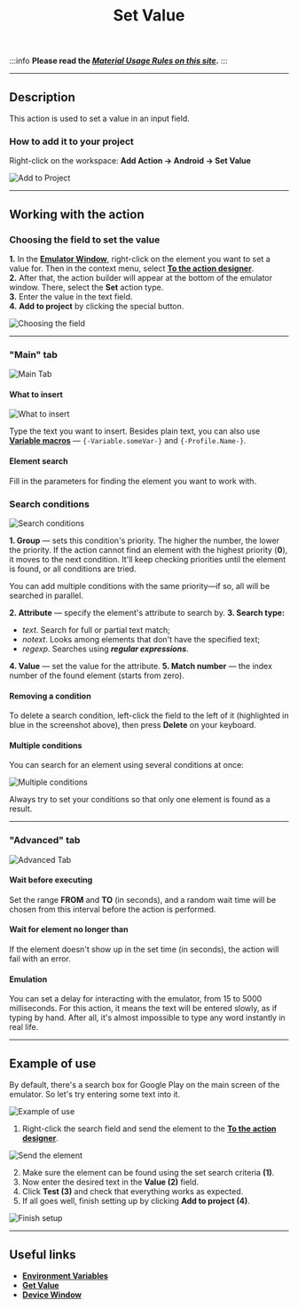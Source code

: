 ﻿---
sidebar_position: 8
title: Set Value
description: Setting values in an input field.
---
:::info **Please read the [*Material Usage Rules on this site*](../../Disclaimer).**
:::
_______________________________________________  
## Description  
This action is used to set a value in an input field.

### How to add it to your project
Right-click on the workspace:
**Add Action → Android → Set Value**

![Add to Project](../assets/SetValue/SetValue_pic1.png)
_______________________________________________
## Working with the action
### Choosing the field to set the value  
**1.** In the [**Emulator Window**](../../pm/Interface/DeviceWindow), right-click on the element you want to set a value for. Then in the context menu, select [**To the action designer**](../../pm/Interface/ActionBuilder).  
**2.** After that, the action builder will appear at the bottom of the emulator window. There, select the **Set** action type.  
**3.** Enter the value in the text field.  
**4.** **Add to project** by clicking the special button.  

![Choosing the field](../assets/SetValue/SetValue_pic2.png)
_______________________________________________
### "Main" tab
![Main Tab](../assets/SetValue/SetValue_pic3.png)

#### What to insert
![What to insert](../assets/SetValue/SetValue_pic4.png)

Type the text you want to insert. Besides plain text, you can also use [**Variable macros**](../../Data/WorkWithVariables) — `{-Variable.someVar-}` and `{-Profile.Name-}`.

#### Element search
Fill in the parameters for finding the element you want to work with.

### Search conditions
![Search conditions](../assets/SetValue/SetValue_pic5.png)

**1. Group** — sets this condition's priority. The higher the number, the lower the priority.
If the action cannot find an element with the highest priority (**0**), it moves to the next condition. It'll keep checking priorities until the element is found, or all conditions are tried.

You can add multiple conditions with the same priority—if so, all will be searched in parallel.

**2. Attribute** — specify the element's attribute to search by.
**3. Search type:**
   - *text*. Search for full or partial text match;
   - *notext*. Looks among elements that don't have the specified text;
   - *regexp*. Searches using ***regular expressions***.
   
**4. Value** — set the value for the attribute.
**5. Match number** — the index number of the found element (starts from zero).

#### Removing a condition
To delete a search condition, left-click the field to the left of it (highlighted in blue in the screenshot above), then press **Delete** on your keyboard.

#### Multiple conditions
You can search for an element using several conditions at once:

![Multiple conditions](../assets/SetValue/SetValue_pic6.png)

Always try to set your conditions so that only one element is found as a result.
_______________________________________________
### "Advanced" tab
![Advanced Tab](../assets/SetValue/SetValue_pic7.png)

#### Wait before executing
Set the range **FROM** and **TO** (in seconds), and a random wait time will be chosen from this interval before the action is performed.

#### Wait for element no longer than
If the element doesn't show up in the set time (in seconds), the action will fail with an error.

#### Emulation
You can set a delay for interacting with the emulator, from 15 to 5000 milliseconds. For this action, it means the text will be entered slowly, as if typing by hand. After all, it's almost impossible to type any word instantly in real life.
_______________________________________________
## Example of use
By default, there's a search box for Google Play on the main screen of the emulator. So let's try entering some text into it.

![Example of use](../assets/SetValue/SetValue_pic8.png)

1. Right-click the search field and send the element to the [**To the action designer**](../../pm/Interface/ActionBuilder).

![Send the element](../assets/SetValue/SetValue_pic9.png)

2. Make sure the element can be found using the set search criteria **(1)**.
3. Now enter the desired text in the **Value (2)** field.
4. Click **Test (3)** and check that everything works as expected.
5. If all goes well, finish setting up by clicking **Add to project (4)**.

![Finish setup](../assets/SetValue/SetValue_pic10.png)
_______________________________________________  
## Useful links
- [**Environment Variables**](../../pm/Creating/Variables)
- [**Get Value**](./GetValue)
- [**Device Window**](../../pm/Interface/DeviceWindow)